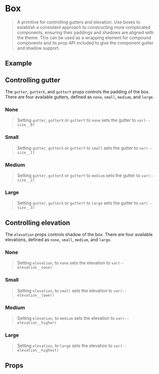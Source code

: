 

<Meta of={BoxStories} />

# Box

> A primitive for controlling gutters and elevation. Use boxes to establish a consistent approach to constructing more
> complicated components, ensuring their paddings and shadows are aligned with the theme. This can be used as a wrapping element
> for compound components and its prop API included to give the component gutter and shadow support.

## Example

<Source dark />

## Controlling gutter

The `gutter`, `gutterX`, and `gutterY` props controls the padding of the box. There are four available gutters,
defined as `none`, `small`, `medium`, and `large`.

### None

> Setting `gutter`, `gutterX` or `gutterY` to `none` sets the gutter to `var(--size__0)`

<Canvas>
    <Story of={BoxStories.NoGutter} />
</Canvas>

### Small

> Setting `gutter`, `gutterX` or `gutterY` to `small` sets the gutter to `var(--size__1)`

<Canvas>
    <Story of={BoxStories.SmallGutter} />
</Canvas>

### Medium

> Setting `gutter`, `gutterX` or `gutterY` to `medium` sets the gutter to `var(--size__2)`

<Canvas>
    <Story of={BoxStories.MediumGutter} />
</Canvas>

### Large

> Setting `gutter`, `gutterX` or `gutterY` to `large` sets the gutter to `var(--size__3)`

<Canvas>
    <Story of={BoxStories.LargeGutter} />
</Canvas>

## Controlling elevation

The `elevation` props controls shadow of the box. There are four available elevations,
defined as `none`, `small`, `medium`, and `large`.

### None

> Setting `elevation`, to `none` sets the elevation to `var(--elevation__none)`

<Canvas>
    <Story of={BoxStories.NoElevation} />
</Canvas>

### Small

> Setting `elevation`, to `small` sets the elevation to `var(--elevation__lower)`

<Canvas>
    <Story of={BoxStories.SmallElevation} />
</Canvas>

### Medium

> Setting `elevation`, to `medium` sets the elevation to `var(--elevation__higher)`

<Canvas>
    <Story of={BoxStories.MediumElevation} />
</Canvas>

### Large

> Setting `elevation`, to `large` sets the elevation to `var(--elevation__highest)`

<Canvas>
    <Story of={BoxStories.LargeElevation} />
</Canvas>

## Props

<ArgsTable />
